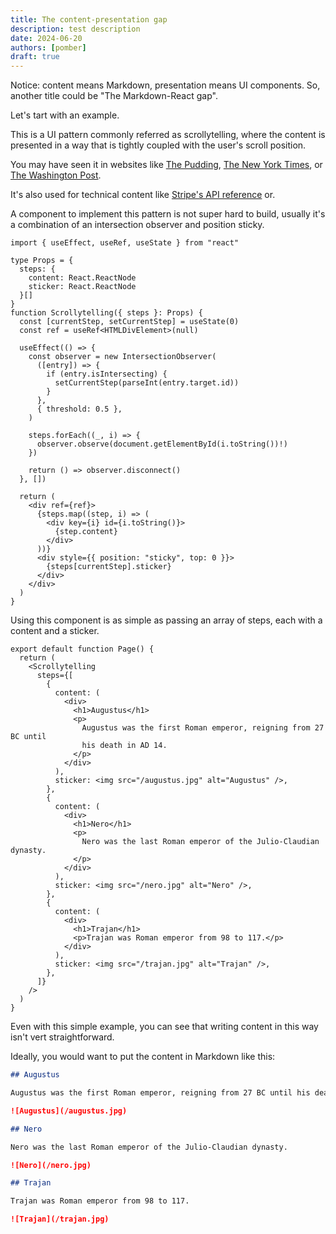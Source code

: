 ```yaml
---
title: The content-presentation gap
description: test description
date: 2024-06-20
authors: [pomber]
draft: true
---
```



Notice: content means Markdown, presentation means UI components. So, another title could be "The Markdown-React gap".

Let's tart with an example.

<Demo />

This is a UI pattern commonly referred as scrollytelling, where the content is presented in a way that is tightly coupled with the user's scroll position.

You may have seen it in websites like [The Pudding](https://pudding.cool/), [The New York Times](https://www.nytimes.com/), or [The Washington Post](https://www.washingtonpost.com/).

It's also used for technical content like [Stripe's API reference](https://stripe.com/docs/api) or.

A component to implement this pattern is not super hard to build, usually it's a combination of an intersection observer and position sticky.

```tsx
import { useEffect, useRef, useState } from "react"

type Props = {
  steps: {
    content: React.ReactNode
    sticker: React.ReactNode
  }[]
}
function Scrollytelling({ steps }: Props) {
  const [currentStep, setCurrentStep] = useState(0)
  const ref = useRef<HTMLDivElement>(null)

  useEffect(() => {
    const observer = new IntersectionObserver(
      ([entry]) => {
        if (entry.isIntersecting) {
          setCurrentStep(parseInt(entry.target.id))
        }
      },
      { threshold: 0.5 },
    )

    steps.forEach((_, i) => {
      observer.observe(document.getElementById(i.toString())!)
    })

    return () => observer.disconnect()
  }, [])

  return (
    <div ref={ref}>
      {steps.map((step, i) => (
        <div key={i} id={i.toString()}>
          {step.content}
        </div>
      ))}
      <div style={{ position: "sticky", top: 0 }}>
        {steps[currentStep].sticker}
      </div>
    </div>
  )
}
```

Using this component is as simple as passing an array of steps, each with a content and a sticker.

```tsx page.tsx
export default function Page() {
  return (
    <Scrollytelling
      steps={[
        {
          content: (
            <div>
              <h1>Augustus</h1>
              <p>
                Augustus was the first Roman emperor, reigning from 27 BC until
                his death in AD 14.
              </p>
            </div>
          ),
          sticker: <img src="/augustus.jpg" alt="Augustus" />,
        },
        {
          content: (
            <div>
              <h1>Nero</h1>
              <p>
                Nero was the last Roman emperor of the Julio-Claudian dynasty.
              </p>
            </div>
          ),
          sticker: <img src="/nero.jpg" alt="Nero" />,
        },
        {
          content: (
            <div>
              <h1>Trajan</h1>
              <p>Trajan was Roman emperor from 98 to 117.</p>
            </div>
          ),
          sticker: <img src="/trajan.jpg" alt="Trajan" />,
        },
      ]}
    />
  )
}
```

Even with this simple example, you can see that writing content in this way isn't vert straightforward.

Ideally, you would want to put the content in Markdown like this:

```md
## Augustus

Augustus was the first Roman emperor, reigning from 27 BC until his death in AD 14.

![Augustus](/augustus.jpg)

## Nero

Nero was the last Roman emperor of the Julio-Claudian dynasty.

![Nero](/nero.jpg)

## Trajan

Trajan was Roman emperor from 98 to 117.

![Trajan](/trajan.jpg)
```
